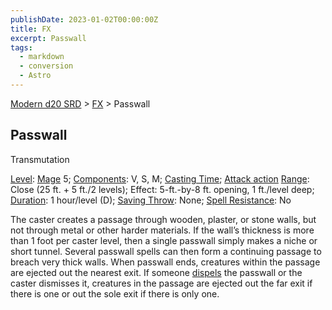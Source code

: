 ```yaml
---
publishDate: 2023-01-02T00:00:00Z
title: FX
excerpt: Passwall
tags:
  - markdown
  - conversion
  - Astro
---
```


[Modern d20 SRD](/#modernD20) > [FX](modern-d20-srd-fx-index) > Passwall

## Passwall

Transmutation

[Level](modern-d20-srd-fx-level): [Mage](modern-d20-srd-classes-advanced-mage) 5; [Components](modern-d20-srd-fx-components): V, S, M; [Casting Time](modern-d20-srd-fx-casting-time); [Attack action](modern-d20-srd-combat-attack-actions) [Range](modern-d20-srd-fx-range): Close (25 ft. + 5 ft./2 levels); Effect: 5-ft.-by-8 ft. opening, 1 ft./level deep; [Duration](modern-d20-srd-fx-duration): 1 hour/level (D); [Saving Throw](modern-d20-srd-basics-saving-throws): None; [Spell Resistance](modern-d20-srd-special-abilities-spell-resistance): No

The caster creates a passage through wooden, plaster, or stone walls, but not through metal or other harder materials. If the wall’s thickness is more than 1 foot per caster level, then a single passwall simply makes a niche or short tunnel. Several passwall spells can then form a continuing passage to breach very thick walls. When passwall ends, creatures within the passage are ejected out the nearest exit. If someone [dispels](modern-d20-srd-fx-dispel-magic) the passwall or the caster dismisses it, creatures in the passage are ejected out the far exit if there is one or out the sole exit if there is only one.
